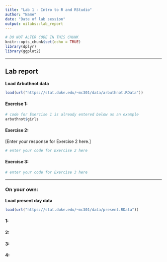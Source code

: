 ```yaml
---
title: "Lab 1 - Intro to R and RStudio"
author: "Name"
date: "Date of lab session"
output: oilabs::lab_report
---
```


```r
# DO NOT ALTER CODE IN THIS CHUNK
knitr::opts_chunk$set(echo = TRUE)
library(dplyr)
library(ggplot2)
```

* * *

## Lab report

**Load Arbuthnot data**
```r
load(url("https://stat.duke.edu/~mc301/data/arbuthnot.RData"))
```

#### Exercise 1: 

```r
# code for Exercise 1 is already entered below as an example
arbuthnot$girls
```

#### Exercise 2:

[Enter your response for Exercise 2 here.]

```r
# enter your code for Exercise 2 here
```

#### Exercise 3:

```r
# enter your code for Exercise 3 here
```

* * *

### On your own:

**Load present day data**
```r
load(url("https://stat.duke.edu/~mc301/data/present.RData"))
```

#### 1:



#### 2:



#### 3:



#### 4:


